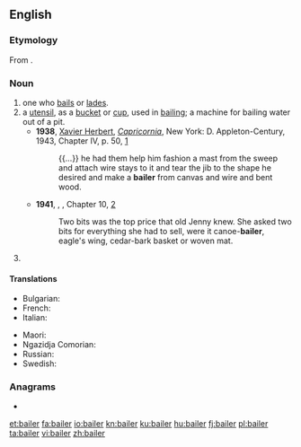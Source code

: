 ==English==

===Etymology===
From {{m|en|bail}}.

===Noun===
{{en-noun}}

# one who [[bail]]s or [[lade]]s.
# a [[utensil]], as a [[bucket]] or [[cup]], used in [[bailing]]; a machine for bailing water out of a pit.
#* '''1938''', [[w:Xavier Herbert|Xavier Herbert]], ''[[w:Capricornia (novel)|Capricornia]]'', New York: D. Appleton-Century, 1943, Chapter IV, p. 50, [https://archive.org/details/capricornianovel00herb]
#*: {{...}} he had them help him fashion a mast from the sweep and attach wire stays to it and tear the jib to the shape he desired and make a '''bailer''' from canvas and wire and bent wood. 
#* '''1941''', {{w|Emily Carr}}, ''{{w|Klee Wyck}}'', Chapter 10, [http://www.gutenberg.net.au/ebooks01/0100131h.html]
#*: Two bits was the top price that old Jenny knew. She asked two bits for everything she had to sell, were it canoe-'''bailer''', eagle's wing, cedar-bark basket or woven mat.
# {{lb|en|legal}} {{alternative form of|bailor|lang=en}}

====Translations====
{{trans-top|a utensil}}
* Bulgarian: {{t|bg|черпак}}
* French: {{t+|fr|écope|f}}
* Italian: {{t|it|aggottatoio|m}}
{{trans-mid}}
* Maori: {{t|mi|tīheru}}
* Ngazidja Comorian: {{t|zdj|upvo|c11|c10a}}
* Russian: {{t+|ru|черпак|m}}
* Swedish: {{t|sv|öskar|n}}
{{trans-bottom}}

===Anagrams===
* {{l|en|irable}}

[[et:bailer]]
[[fa:bailer]]
[[io:bailer]]
[[kn:bailer]]
[[ku:bailer]]
[[hu:bailer]]
[[fj:bailer]]
[[pl:bailer]]
[[ta:bailer]]
[[vi:bailer]]
[[zh:bailer]]